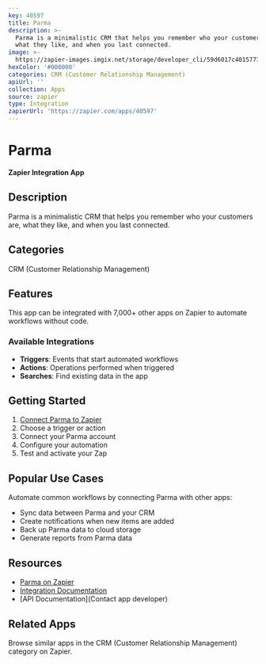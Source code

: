 ```yaml
---
key: 40597
title: Parma
description: >-
  Parma is a minimalistic CRM that helps you remember who your customers are,
  what they like, and when you last connected.
image: >-
  https://zapier-images.imgix.net/storage/developer_cli/59d6017c40157777a9b88795d0893168.png?auto=format%2Ccompress&ixlib=python-3.0.0&q=50
hexColor: '#000000'
categories: CRM (Customer Relationship Management)
apiUrl: ''
collection: Apps
source: zapier
type: Integration
zapierUrl: 'https://zapier.com/apps/40597'
---
```

# Parma

**Zapier Integration App**

## Description

Parma is a minimalistic CRM that helps you remember who your customers are, what they like, and when you last connected.

## Categories

CRM (Customer Relationship Management)

## Features

This app can be integrated with 7,000+ other apps on Zapier to automate workflows without code.

### Available Integrations

- **Triggers**: Events that start automated workflows
- **Actions**: Operations performed when triggered
- **Searches**: Find existing data in the app

## Getting Started

1. [Connect Parma to Zapier](https://zapier.com/apps/40597)
2. Choose a trigger or action
3. Connect your Parma account
4. Configure your automation
5. Test and activate your Zap

## Popular Use Cases

Automate common workflows by connecting Parma with other apps:

- Sync data between Parma and your CRM
- Create notifications when new items are added
- Back up Parma data to cloud storage
- Generate reports from Parma data

## Resources

- [Parma on Zapier](https://zapier.com/apps/40597)
- [Integration Documentation](https://zapier.com/apps/40597/integrations)
- [API Documentation](Contact app developer)

## Related Apps

Browse similar apps in the CRM (Customer Relationship Management) category on Zapier.
